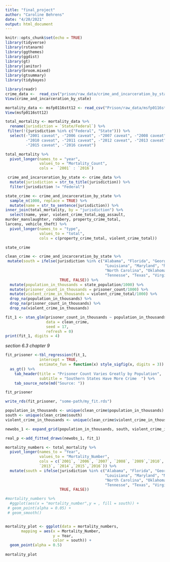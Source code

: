 ```yaml
---
title: "final_project"
author: "Caroline Behrens"
date: "4/20/2021"
output: html_document
---
```


```r
knitr::opts_chunk$set(echo = TRUE)
library(tidyverse)
library(rstanarm)
library(ggthemes)
library(ggdist)
library(gt)
library(janitor)
library(broom.mixed)
library(gtsummary)
library(tidybayes)
```

```r
library(readr)
crime_data <-  read_csv("prison/raw_data/crime_and_incarceration_by_state.csv")
View(crime_and_incarceration_by_state)
```


```r
mortality_data <- msfp0116stt12 <- read_csv("Prison/raw_data/msfp0116stt12.csv")
View(msfp0116stt12)
```

```r
total_mortality <- mortality_data %>%
  rename(jurisdiction = `State/Federal`) %>%
 filter(!(jurisdiction %in% c("Federal", "State"))) %>%
  select(-"2001 caveat", -"2006 caveat", -"2007 caveat", -"2008 caveat", -"2009 caveat",
         -"2010 caveat", -"2011 caveat", -"2012 caveat", -"2013 caveat", -"2014 caveat",
         -"2015 caveat", -"2016 caveat")
```


```r
total_mortality %>%
  pivot_longer(names_to = "year",
               values_to = "Mortality_Count",
               cols =  `2001` : `2016`)

```


```r
 crime_and_incarceration_by_state <- crime_data %>%
  mutate(jurisdiction = str_to_title(jurisdiction)) %>%
  filter(jurisdiction != "Federal")

```

```r
state_crime <- crime_and_incarceration_by_state %>%
  sample_n(1000, replace = TRUE) %>%
  mutate(name = str_to_sentence(jurisdiction)) %>%
inner_join(total_mortality, by = "jurisdiction") %>%
  select(name, year, violent_crime_total,agg_assault, 
murder_manslaughter, robbery, property_crime_total,
larceny, vehicle_theft) %>%
  pivot_longer(names_to = "type",
               values_to = "total",
               cols = c(property_crime_total, violent_crime_total))

state_crime
```




```r
clean_crime <- crime_and_incarceration_by_state %>%
 mutate(south = ifelse(jurisdiction %in% c("Alabama", "Florida", "Georgia", "Kentucky",
                                            "Louisiana", "Maryland", "Mississippi",
                                            "North Carolina", "Oklahoma", "South Carolina",
                                            "Tennesse", "Texas", "Virginia", "West Virginia"),
                        TRUE, FALSE)) %>%
  mutate(population_in_thousands = state_population/1000) %>%
  mutate(prisoner_count_in_thousands = prisoner_count/1000) %>%
  mutate(violent_crime_in_thousands = violent_crime_total/1000) %>%
  drop_na(population_in_thousands) %>%
  drop_na(prisoner_count_in_thousands) %>%
  drop_na(violent_crime_in_thousands)
```

```r
fit_1 <- stan_glm(prisoner_count_in_thousands ~ population_in_thousands + south + violent_crime_in_thousands + south*violent_crime_in_thousands,
                  data = clean_crime, 
                  seed = 17,
                  refresh = 0)
print(fit_1, digits = 4)
```
*section 6.3*
*chapter 9* 

```r
fit_prisoner <-tbl_regression(fit_1,
               intercept = TRUE,
               estimate_fun = function(x) style_sigfig(x, digits = 3)) %>%
  as_gt() %>%
    tab_header(title = "Prisoner Count Varies Greatly by Population", 
               subtitle = "Southern States Have More Crime  ") %>%
    tab_source_note(md("Source: "))

fit_prisoner

write_rds(fit_prisoner, "some-path/my_fit.rds")
```




```r
population_in_thousands <- unique(clean_crime$population_in_thousands)
south <- unique(clean_crime$south)
violent_crime_in_thousands <- unique(clean_crime$violent_crime_in_thousands)

newobs_1 <- expand_grid(population_in_thousands, south, violent_crime_in_thousands)
```

```r
real_p <-add_fitted_draws(newobs_1, fit_1)
```




```r
mortality_numbers <- total_mortality %>%
  pivot_longer(names_to = "Year",
               values_to = "Mortality_Number",
               cols = c(`2001`, `2006`, `2007`, `2008`, `2009`,`2010`, `2011`, `2012`,
               `2013`, `2014`,`2015`,`2016`)) %>%
  mutate(south = ifelse(jurisdiction %in% c("Alabama", "Florida", "Georgia", "Kentucky",
                                            "Louisiana", "Maryland", "Mississippi",
                                            "North Carolina", "Oklahoma", "South Carolina",
                                            "Tennesse", "Texas", "Virginia", "West Virginia"),
                        TRUE, FALSE))
```


```r
#mortality_numbers %>%
  #ggplot(aes(x = "mortality_number",y = , fill = south)) + 
 # geom_point(alpha = 0.05) + 
 # geom_smooth()


mortality_plot <- ggplot(data = mortality_numbers, 
       mapping = aes(x = Mortality_Number, 
                     y = Year, 
                     color = south)) +
  geom_point(alpha = 0.5) 
  
mortality_plot
```

